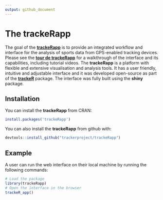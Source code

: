 ```yaml
---
output: github_document
---
```


<!-- README.md is generated from README.Rmd. Please edit that file -->

<!-- ```{r, echo = FALSE} -->
<!-- knitr::opts_chunk$set( -->
<!--   collapse = TRUE, -->
<!--   comment = "#>", -->
<!--   fig.path = "README-" -->
<!-- ) -->
<!-- ``` -->

# The trackeRapp

The goal of the [**trackeRapp**](https://trackerproject.github.io/trackeRapp/) is to provide an integrated workflow and interface for the analysis of sports data from GPS-enabled tracking devices. Please see the [**tour de trackeRapp**](https://trackerproject.github.io/trackeRapp/) for a walkthrough of the interface and its capabilities, including tutorial videos. The **trackeRapp** is a platform with flexible and extensive visualisation and analysis tools. It has a user friendly, intuitive and adjustable interface and it was developed open-source as part of the [**trackeR**](https://github.com/trackerproject/trackeR) package. The interface was fully built using the **shiny** package.


## Installation

You can install the **trackeRapp** from CRAN:

```r
install.packages('trackeRapp')
```

You can also install the **trackeRapp** from github with:

```r
devtools::install_github("trackerproject/trackeRapp")
```

## Example

A user can run the web interface on their local machine by running the following commands:

```r
# Load the package
library(trackeRapp)
# Open the interface in the browser
trackeR_app()
```
